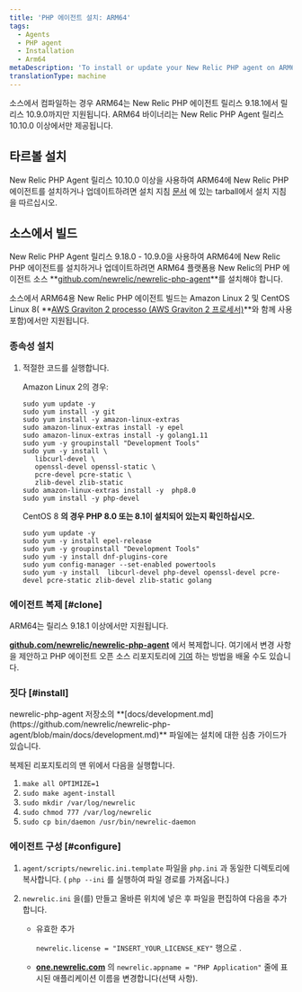 ```yaml
---
title: 'PHP 에이전트 설치: ARM64'
tags:
  - Agents
  - PHP agent
  - Installation
  - Arm64
metaDescription: 'To install or update your New Relic PHP agent on ARM64, start here.'
translationType: machine
---
```


<Callout variant="important">
  소스에서 컴파일하는 경우 ARM64는 New Relic PHP 에이전트 릴리스 9.18.1에서 릴리스 10.9.0까지만 지원됩니다. ARM64 바이너리는 New Relic PHP Agent 릴리스 10.10.0 이상에서만 제공됩니다.
</Callout>

## 타르볼 설치

New Relic PHP Agent 릴리스 10.10.0 이상을 사용하여 ARM64에 New Relic PHP 에이전트를 설치하거나 업데이트하려면 설치 지침 [문서](https://docs.newrelic.com/docs/apm/agents/php-agent/installation/php-agent-installation-overview/#install-tar) 에 있는 tarball에서 설치 지침을 따르십시오.

## 소스에서 빌드

New Relic PHP Agent 릴리스 9.18.0 - 10.9.0을 사용하여 ARM64에 New Relic PHP 에이전트를 설치하거나 업데이트하려면 ARM64 플랫폼용 New Relic의 PHP 에이전트 소스 **[github.com/newrelic/newrelic-php-agent](https://github.com/newrelic/newrelic-php-agent)**를 설치해야 합니다.

소스에서 ARM64용 New Relic PHP 에이전트 빌드는 Amazon Linux 2 및 CentOS Linux 8( **[AWS Graviton 2 processo (AWS Graviton 2 프로세서)](https://aws.amazon.com/ec2/graviton/)**와 함께 사용 포함)에서만 지원됩니다.

### 종속성 설치

1. 적절한 코드를 실행합니다.

   Amazon Linux 2의 경우:

   ```
   sudo yum update -y
   sudo yum install -y git 
   sudo yum install -y amazon-linux-extras
   sudo amazon-linux-extras install -y epel
   sudo amazon-linux-extras install -y golang1.11
   sudo yum -y groupinstall "Development Tools"
   sudo yum -y install \
      libcurl-devel \
      openssl-devel openssl-static \
      pcre-devel pcre-static \
      zlib-devel zlib-static
   sudo amazon-linux-extras install -y  php8.0
   sudo yum install -y php-devel
   ```

   CentOS 8 **의 경우 PHP 8.0 또는 8.1이 설치되어 있는지 확인하십시오.**

   ```
   sudo yum update -y
   sudo yum -y install epel-release
   sudo yum -y groupinstall "Development Tools"
   sudo yum -y install dnf-plugins-core
   sudo yum config-manager --set-enabled powertools
   sudo yum -y install  libcurl-devel php-devel openssl-devel pcre-devel pcre-static zlib-devel zlib-static golang
   ```

### 에이전트 복제 [#clone]

<Callout variant="important">
  ARM64는 릴리스 9.18.1 이상에서만 지원됩니다.
</Callout>

**[github.com/newrelic/newrelic-php-agent](https://github.com/newrelic/newrelic-php-agent)** 에서 복제합니다. 여기에서 변경 사항을 제안하고 PHP 에이전트 오픈 소스 리포지토리에 [기여](https://github.com/newrelic/newrelic-php-agent/issues) 하는 방법을 배울 수도 있습니다.

### 짓다 [#install]

<Callout variant="tip">
  newrelic-php-agent 저장소의 **[docs/development.md](https://github.com/newrelic/newrelic-php-agent/blob/main/docs/development.md)** 파일에는 설치에 대한 심층 가이드가 있습니다.
</Callout>

복제된 리포지토리의 맨 위에서 다음을 실행합니다.

1. `make all OPTIMIZE=1`
2. `sudo make agent-install`
3. `sudo mkdir /var/log/newrelic`
4. `sudo chmod 777 /var/log/newrelic`
5. `sudo cp bin/daemon /usr/bin/newrelic-daemon`

### 에이전트 구성 [#configure]

1. `agent/scripts/newrelic.ini.template` 파일을 `php.ini` 과 동일한 디렉토리에 복사합니다. ( `php --ini` 를 실행하여 파일 경로를 가져옵니다.)

2. `newrelic.ini` 을(를) 만들고 올바른 위치에 넣은 후 파일을 편집하여 다음을 추가합니다.

   * 유효한 추가

     <InlinePopover type="licenseKey"/>

     `newrelic.license = "INSERT_YOUR_LICENSE_KEY"` 행으로 .

   * **[one.newrelic.com](https://one.newrelic.com/all-capabilities)** 의 `newrelic.appname = "PHP Application"` 줄에 표시된 애플리케이션 이름을 변경합니다(선택 사항).

<InstallFeedback/>